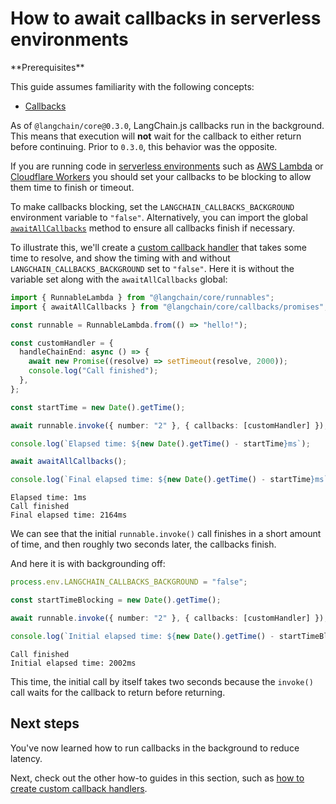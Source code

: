 # How to await callbacks in serverless environments

<Info>
**Prerequisites**


This guide assumes familiarity with the following concepts:

- [Callbacks](/oss/python/concepts/callbacks)

</Info>

As of `@langchain/core@0.3.0`, LangChain.js callbacks run in the background. This means that execution will **not** wait for the callback to either return before continuing. Prior to `0.3.0`, this behavior was the opposite.

If you are running code in [serverless environments](https://en.wikipedia.org/wiki/Serverless_computing) such as [AWS Lambda](https://aws.amazon.com/pm/lambda/) or [Cloudflare Workers](https://workers.cloudflare.com/) you should set your callbacks to be blocking to allow them time to finish or timeout.

To make callbacks blocking, set the `LANGCHAIN_CALLBACKS_BACKGROUND` environment variable to `"false"`. Alternatively, you can import the global [`awaitAllCallbacks`](https://api.js.langchain.com/functions/langchain_core.callbacks_promises.awaitAllCallbacks.html) method to ensure all callbacks finish if necessary.

To illustrate this, we'll create a [custom callback handler](/oss/python/how-to/custom_callbacks) that takes some time to resolve, and show the timing with and without `LANGCHAIN_CALLBACKS_BACKGROUND` set to `"false"`. Here it is without the variable set along with the `awaitAllCallbacks` global:


```typescript
import { RunnableLambda } from "@langchain/core/runnables";
import { awaitAllCallbacks } from "@langchain/core/callbacks/promises";

const runnable = RunnableLambda.from(() => "hello!");

const customHandler = {
  handleChainEnd: async () => {
    await new Promise((resolve) => setTimeout(resolve, 2000));
    console.log("Call finished");
  },
};

const startTime = new Date().getTime();

await runnable.invoke({ number: "2" }, { callbacks: [customHandler] });

console.log(`Elapsed time: ${new Date().getTime() - startTime}ms`);

await awaitAllCallbacks();

console.log(`Final elapsed time: ${new Date().getTime() - startTime}ms`);
```
```output
Elapsed time: 1ms
Call finished
Final elapsed time: 2164ms
```
We can see that the initial `runnable.invoke()` call finishes in a short amount of time, and then roughly two seconds later, the callbacks finish.

And here it is with backgrounding off:


```typescript
process.env.LANGCHAIN_CALLBACKS_BACKGROUND = "false";

const startTimeBlocking = new Date().getTime();

await runnable.invoke({ number: "2" }, { callbacks: [customHandler] });

console.log(`Initial elapsed time: ${new Date().getTime() - startTimeBlocking}ms`);
```
```output
Call finished
Initial elapsed time: 2002ms
```
This time, the initial call by itself takes two seconds because the `invoke()` call waits for the callback to return before returning.

## Next steps

You've now learned how to run callbacks in the background to reduce latency.

Next, check out the other how-to guides in this section, such as [how to create custom callback handlers](/oss/python/how-to/custom_callbacks).
